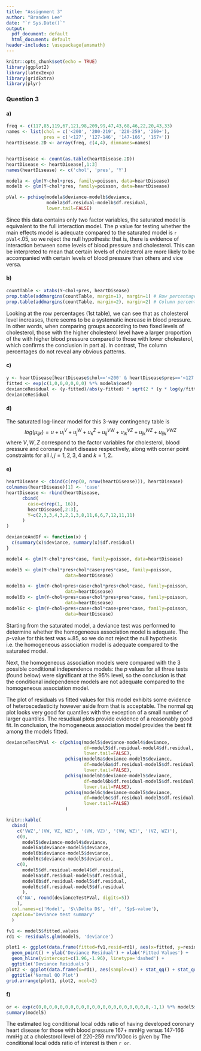 ```yaml
---
title: "Assignment 3"
author: "Branden Lee"
date: "`r Sys.Date()`"
output:
  pdf_document: default
  html_document: default
header-includes: \usepackage{amsmath}
---
```


```r
knitr::opts_chunk$set(echo = TRUE)
library(ggplot2)
library(latex2exp)
library(gridExtra)
library(plyr)
```

### Question 3

#### a)
```r
freq <- c(117,85,119,67,121,98,209,99,47,43,68,46,22,20,43,33)
names <- list(chol = c('<200', '200-219', '220-259', '260+'),
              pres = c('<127', '127-146', '147-166', '167+'))
heartDisease.2D <- array(freq, c(4,4), dimnames=names)


heartDisease <- count(as.table(heartDisease.2D))
heartDisease <- heartDisease[,1:3]
names(heartDisease) <- c('chol', 'pres', 'Y')

modela <- glm(Y~chol+pres, family=poisson, data=heartDisease)
modelb <- glm(Y~chol*pres, family=poisson, data=heartDisease)

pVal <- pchisq(modela$deviance-modelb$deviance, 
               modela$df.residual-modelb$df.residual,
               lower.tail=FALSE)
```
Since this data contains only two factor variables, the saturated model is equivalent to the full interaction model. The $p$ value for testing whether the main effects model is adequate compared to the saturated model is `r pVal`<.05, so we reject the null hypothesis: that is, there is evidence of interaction between some levels of blood pressure and cholesterol. This can be interpreted to mean that certain levels of cholesterol are more likely to be accompanied with certain levels of blood pressure than others and vice versa.

#### b)
```r
countTable <- xtabs(Y~chol+pres, heartDisease)
prop.table(addmargins(countTable, margin=1), margin=1) # Row percentages
prop.table(addmargins(countTable, margin=2), margin=2) # Column percentages
```
Looking at the row percentages (1st table), we can see that as cholesterol level increases, there seems to be a systematic increase in blood pressure. In other words, when comparing groups according to two fixed levels of cholesterol, those with the higher cholesterol level have a larger proportion of the with higher blood pressure compared to those with lower cholesterol, which confirms the conclusion in part a). In contrast, The column percentages do not reveal any obvious patterns.

#### c)
```r
y <- heartDisease[heartDisease$chol=='<200' & heartDisease$pres=='<127', 3]
fitted <- exp(c(1,0,0,0,0,0,0) %*% modela$coef)
devianceResidual <- (y-fitted)/abs(y-fitted) * sqrt(2 * (y * log(y/fitted) - (y - fitted)))
devianceResidual
```

#### d)
The saturated log-linear model for this 3-way contingency table is
$$log(\mu_{ijk}) = u + u_i^V + u_j^W + u^Z_k + u_{ij}^{VW} + u_{ik}^{VZ} + u_{jk}^{WZ} + u_{ijk}^{VWZ}$$
where $V, W, Z$ correspond to the factor variables for cholesterol, blood pressure and coronary heart disease respectively, along with corner point constraints 
\begin{align*}
1.& u_1^V=u_1^W=u_k^Z=0\\
2.& u_{1j}^{VW}=u_{i1}^{VW}=u_{1k}^{VZ}=u_{i1}^{VZ}=u_{j1}^{WZ}=u_{1k}^{WZ}=0\\
3.& u_{1jk}^{VWZ}=u_{i1k}^{VWZ}=u_{ij1}^{VWZ}=0 
\end{align*}
for all $i,j=1,2,3,4$ and $k=1,2$.

#### e)
```r
heartDisease <- cbind(c(rep(0, nrow(heartDisease))), heartDisease)
colnames(heartDisease)[1] <- 'case'
heartDisease <- rbind(heartDisease,
      cbind(
        case=c(rep(1, 16)),
        heartDisease[,2:3],
        Y=c(2,3,3,4,3,2,1,3,8,11,6,6,7,12,11,11)
      )
)

devianceAndDf <- function(x) {
  c(summary(x)$deviance, summary(x)$df.residual)
}

model4 <- glm(Y~chol*pres*case, family=poisson, data=heartDisease)

model5 <- glm(Y~chol*pres+chol*case+pres*case, family=poisson,
                      data=heartDisease)

model6a <- glm(Y~chol+pres+case+chol*pres+chol*case, family=poisson,
                      data=heartDisease)
model6b <- glm(Y~chol+pres+case+chol*pres+pres*case, family=poisson,
                      data=heartDisease)
model6c <- glm(Y~chol+pres+case+chol*case+pres*case, family=poisson,
                      data=heartDisease)
```
Starting from the saturated model, a deviance test was performed to determine whether the homogeneous association model is adequate. The $p$-value for this test was $\approx$.85, so we do not reject the null hypothesis i.e. the homogeneous association model is adequate compared to the saturated model. 

Next, the homogeneous association models were compared with the 3 possible conditional independence models: the $p$ values for all three tests (found below) were significant at the 95% level, so the conclusion is that the conditional independence models are not adequate compared to the homogeneous association model. 

The plot of residuals vs fitted values for this model exhibits some evidence of heteroscedasticity however aside from that is acceptable. The normal qq plot looks very good for quantiles with the exception of a small number of larger quantiles. The resudiual plots provide evidence of a reasonably good fit. In conclusion, the homogeneous association model provides the best fit among the models fitted.

```r
devianceTestPVal <- c(pchisq(model5$deviance-model4$deviance, 
                             df=model5$df.residual-model4$df.residual,
                             lower.tail=FALSE),
                      pchisq(model6a$deviance-model5$deviance,
                             df=model6a$df.residual-model5$df.residual,
                             lower.tail=FALSE),
                      pchisq(model6b$deviance-model5$deviance,
                             df=model6b$df.residual-model5$df.residual, 
                             lower.tail=FALSE),
                      pchisq(model6c$deviance-model5$deviance,
                             df=model6c$df.residual-model5$df.residual,
                             lower.tail=FALSE)
                      )

knitr::kable(
  cbind(
    c('VWZ','(VW, VZ, WZ)', '(VW, VZ)', '(VW, WZ)', '(VZ, WZ)'),
    c(0, 
      model5$deviance-model4$deviance,
      model6a$deviance-model5$deviance,
      model6b$deviance-model5$deviance,
      model6c$deviance-model5$deviance),
    c(0, 
      model5$df.residual-model4$df.residual, 
      model6a$df.residual-model5$df.residual,
      model6b$df.residual-model5$df.residual,
      model6c$df.residual-model5$df.residual
      ),
    c('NA', round(devianceTestPVal, digits=5))
    ),
  col.names=c('Model', '$\\Delta D$', 'df', '$p$-value'),
  caption="Deviance test summary"
  )

fv1 <- model5$fitted.values
rd1 <- residuals.glm(model5, 'deviance')

plot1 <- ggplot(data.frame(fitted=fv1,resid=rd1), aes(x=fitted, y=resid)) +
  geom_point() + ylab('Deviance Residual') + xlab('Fitted Values') +
  geom_hline(yintercept=c(1.96,-1.96), linetype='dashed') +
  ggtitle('Deviance Residuals')
plot2 <- ggplot(data.frame(x=rd1), aes(sample=x)) + stat_qq() + stat_qq_line() +
  ggtitle('Normal QQ Plot')
grid.arrange(plot1, plot2, ncol=2)

```

#### f)
```r
or <- exp(c(0,0,0,0,0,0,0,0,0,0,0,0,0,0,0,0,0,0,0,0,0,-1,1) %*% model5$coef)
summary(model5)
```
The estimated log conditional local odds ratio of having developed coronary heart disease for those with blood pressure 167+ mmHg versus 147-166 mmHg at a cholestorol level of 220-259 mm/100cc is given by
\begin{align*}
log(\mu_{342}^{VWZ}&/\mu_{341}^{VWZ})-log(\mu_{332}^{VWZ}/\mu_{331}^{VWZ})\\
=& [(u+u_3^V+u_4^W+u_2^Z+u_{32}^{VZ}+u_{42}^{WZ}+u_{34}^{VW})-(u+u_3^V+u_4^W+u_{34}^{VW})]\\
\qquad&- [(u+u_3^V+u_3^W+u_2^Z+u_{32}^{VZ}+u_{32}^{WZ}+u_{33}^{VW})-(u+u_3^V+u_3^W+u_{33}^{VW})]\\
=& u_{42}^{WZ}-u_{32}^{WZ}
\end{align*}
The conditional local odds ratio of interest is then `r or`.

